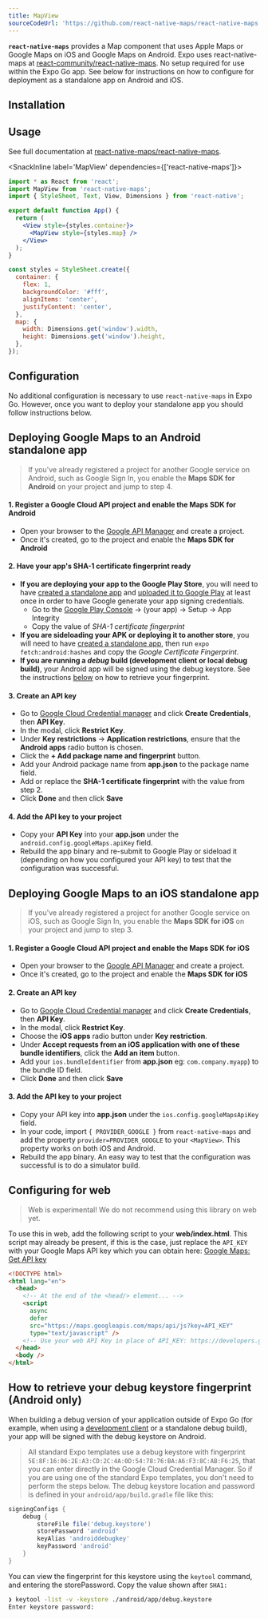 ```yaml
---
title: MapView
sourceCodeUrl: 'https://github.com/react-native-maps/react-native-maps'
---
```



**`react-native-maps`** provides a Map component that uses Apple Maps or Google Maps on iOS and Google Maps on Android. Expo uses react-native-maps at [react-community/react-native-maps](https://github.com/react-community/react-native-maps). No setup required for use within the Expo Go app. See below for instructions on how to configure for deployment as a standalone app on Android and iOS.

<PlatformsSection android emulator ios simulator />

## Installation

<InstallSection
  packageName="react-native-maps"
  href="https://github.com/react-native-maps/react-native-maps/blob/master/docs/installation.md"
/>

## Usage

See full documentation at [react-native-maps/react-native-maps](https://github.com/react-native-maps/react-native-maps).

<SnackInline label='MapView' dependencies={['react-native-maps']}>

```jsx
import * as React from 'react';
import MapView from 'react-native-maps';
import { StyleSheet, Text, View, Dimensions } from 'react-native';

export default function App() {
  return (
    <View style={styles.container}>
      <MapView style={styles.map} />
    </View>
  );
}

const styles = StyleSheet.create({
  container: {
    flex: 1,
    backgroundColor: '#fff',
    alignItems: 'center',
    justifyContent: 'center',
  },
  map: {
    width: Dimensions.get('window').width,
    height: Dimensions.get('window').height,
  },
});
```

</SnackInline>

## Configuration

No additional configuration is necessary to use `react-native-maps` in Expo Go. However, once you want to deploy your standalone app you should follow instructions below.

## Deploying Google Maps to an Android standalone app

> If you've already registered a project for another Google service on Android, such as Google Sign In, you enable the **Maps SDK for Android** on your project and jump to step 4.

#### 1. Register a Google Cloud API project and enable the Maps SDK for Android

- Open your browser to the [Google API Manager](https://console.developers.google.com/apis) and create a project.
- Once it's created, go to the project and enable the **Maps SDK for Android**

#### 2. Have your app's SHA-1 certificate fingerprint ready

- **If you are deploying your app to the Google Play Store**, you will need to have [created a standalone app](/archive/classic-updates/building-standalone-apps) and [uploaded it to Google Play](../../../distribution/app-stores.mdx) at least once in order to have Google generate your app signing credentials.
  - Go to the [Google Play Console](https://play.google.com/console) → (your app) → Setup → App Integrity
  - Copy the value of _SHA-1 certificate fingerprint_
- **If you are sideloading your APK or deploying it to another store**, you will need to have [created a standalone app](/archive/classic-updates/building-standalone-apps.mdx), then run `expo fetch:android:hashes` and copy the _Google Certificate Fingerprint_.
- **If you are running a _debug_ build (development client or local debug build)**, your Android app will be signed using the debug keystore. See the instructions [below](#how-to-retrieve-your-debug-keystore-fingerprint-android-only) on how to retrieve your fingerprint.

#### 3. Create an API key

- Go to [Google Cloud Credential manager](https://console.cloud.google.com/apis/credentials) and click **Create Credentials**, then **API Key**.
- In the modal, click **Restrict Key**.
- Under **Key restrictions** → **Application restrictions**, ensure that the **Android apps** radio button is chosen.
- Click the **+ Add package name and fingerprint** button.
- Add your Android package name from **app.json** to the package name field.
- Add or replace the **SHA-1 certificate fingerprint** with the value from step 2.
- Click **Done** and then click **Save**

#### 4. Add the API key to your project

- Copy your **API Key** into your **app.json** under the `android.config.googleMaps.apiKey` field.
- Rebuild the app binary and re-submit to Google Play or sideload it (depending on how you configured your API key) to test that the configuration was successful.

## Deploying Google Maps to an iOS standalone app

> If you've already registered a project for another Google service on iOS, such as Google Sign In, you enable the **Maps SDK for iOS** on your project and jump to step 3.

#### 1. Register a Google Cloud API project and enable the Maps SDK for iOS

- Open your browser to the [Google API Manager](https://console.developers.google.com/apis) and create a project.
- Once it's created, go to the project and enable the **Maps SDK for iOS**

#### 2. Create an API key

- Go to [Google Cloud Credential manager](https://console.cloud.google.com/apis/credentials) and click **Create Credentials**, then **API Key**.
- In the modal, click **Restrict Key**.
- Choose the **iOS apps** radio button under **Key restriction**.
- Under **Accept requests from an iOS application with one of these bundle identifiers**, click the **Add an item** button.
- Add your `ios.bundleIdentifier` from **app.json** eg: `com.company.myapp`) to the bundle ID field.
- Click **Done** and then click **Save**

#### 3. Add the API key to your project

- Copy your API key into **app.json** under the `ios.config.googleMapsApiKey` field.
- In your code, import `{ PROVIDER_GOOGLE }` from `react-native-maps` and add the property `provider=PROVIDER_GOOGLE` to your `<MapView>`. This property works on both iOS and Android.
- Rebuild the app binary. An easy way to test that the configuration was successful is to do a simulator build.

## Configuring for web

> Web is experimental! We do not recommend using this library on web yet.

To use this in web, add the following script to your **web/index.html**. This script may already be present, if this is the case, just replace the `API_KEY` with your Google Maps API key which you can obtain here: [Google Maps: Get API key](https://developers.google.com/maps/documentation/javascript/get-api-key)

```html
<!DOCTYPE html>
<html lang="en">
  <head>
    <!-- At the end of the <head/> element... -->
    <script
      async
      defer
      src="https://maps.googleapis.com/maps/api/js?key=API_KEY"
      type="text/javascript" />
    <!-- Use your web API Key in place of API_KEY: https://developers.google.com/maps/documentation/javascript/get-api-key -->
  </head>
  <body />
</html>
```

## How to retrieve your debug keystore fingerprint (Android only)

When building a debug version of your application outside of Expo Go (for example, when using a [development client](/development/introduction/) or a standalone debug build), your app will be signed with the debug keystore on Android.

> All standard Expo templates use a debug keystore with fingerprint `5E:8F:16:06:2E:A3:CD:2C:4A:0D:54:78:76:BA:A6:F3:8C:AB:F6:25`, that you can enter directly in the Google Cloud Credential Manager. So if you are using one of the standard Expo templates, you don't need to perform the steps below.
> The debug keystore location and password is defined in your `android/app/build.gradle` file like this:

```groovy
signingConfigs {
    debug {
        storeFile file('debug.keystore')
        storePassword 'android'
        keyAlias 'androiddebugkey'
        keyPassword 'android'
    }
}
```

You can view the fingerprint for this keystore using the `keytool` command, and entering the storePassword. Copy the value shown after `SHA1:`

```bash
❯ keytool -list -v -keystore ./android/app/debug.keystore
Enter keystore password:
```
